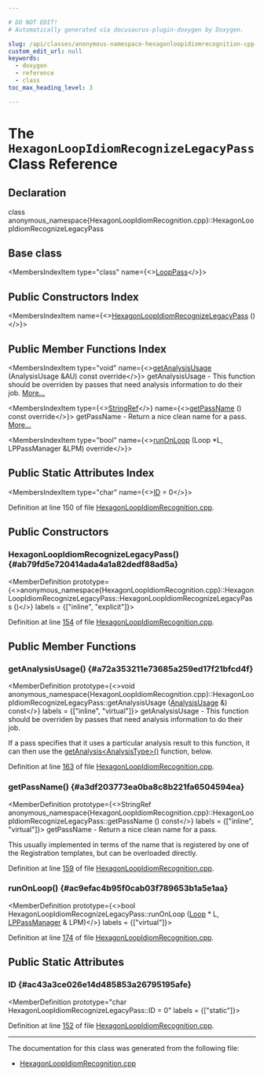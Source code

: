 ```yaml
---

# DO NOT EDIT!
# Automatically generated via docusaurus-plugin-doxygen by Doxygen.

slug: /api/classes/anonymous-namespace-hexagonloopidiomrecognition-cpp-/hexagonloopidiomrecognizelegacypass
custom_edit_url: null
keywords:
  - doxygen
  - reference
  - class
toc_max_heading_level: 3

---
```





# The `HexagonLoopIdiomRecognizeLegacyPass` Class Reference

<DoxygenPage pluginConfig={pluginConfig}>



## Declaration

<CodeBlock>class anonymous_namespace{HexagonLoopIdiomRecognition.cpp}::HexagonLoopIdiomRecognizeLegacyPass</CodeBlock>

## Base class

<MembersIndex>

<MembersIndexItem
  type="class"
  name={<><a href="/docs/api/classes/llvm/looppass">LoopPass</a></>}>
</MembersIndexItem>

</MembersIndex>

## Public Constructors Index

<MembersIndex>

<MembersIndexItem
  name={<><a href="#ab79fd5e720414ada4a1a82dedf88ad5a">HexagonLoopIdiomRecognizeLegacyPass</a> ()</>}>
</MembersIndexItem>

</MembersIndex>

## Public Member Functions Index

<MembersIndex>

<MembersIndexItem
  type="void"
  name={<><a href="#a72a353211e73685a259ed17f21bfcd4f">getAnalysisUsage</a> (AnalysisUsage &amp;AU) const override</>}>
getAnalysisUsage - This function should be overriden by passes that need analysis information to do their job. <a href="#a72a353211e73685a259ed17f21bfcd4f">More...</a>
</MembersIndexItem>

<MembersIndexItem
  type={<><a href="/docs/api/classes/llvm/stringref">StringRef</a></>}
  name={<><a href="#a3df203773ea0ba8c8b221fa6504594ea">getPassName</a> () const override</>}>
getPassName - Return a nice clean name for a pass. <a href="#a3df203773ea0ba8c8b221fa6504594ea">More...</a>
</MembersIndexItem>

<MembersIndexItem
  type="bool"
  name={<><a href="#ac9efac4b95f0cab03f789653b1a5e1aa">runOnLoop</a> (Loop &#42;L, LPPassManager &amp;LPM) override</>}>
</MembersIndexItem>

</MembersIndex>

## Public Static Attributes Index

<MembersIndex>

<MembersIndexItem
  type="char"
  name={<><a href="#ac43a3ce026e14d485853a26795195afe">ID</a> = 0</>}>
</MembersIndexItem>

</MembersIndex>


Definition at line 150 of file <a href="/docs/api/files/lib/lib/target/lib/target/hexagon/hexagonloopidiomrecognition-cpp">HexagonLoopIdiomRecognition.cpp</a>.

<SectionDefinition>

## Public Constructors

### HexagonLoopIdiomRecognizeLegacyPass() {#ab79fd5e720414ada4a1a82dedf88ad5a}

<MemberDefinition
  prototype={<>anonymous&#95;namespace&#123;HexagonLoopIdiomRecognition.cpp&#125;::HexagonLoopIdiomRecognizeLegacyPass::HexagonLoopIdiomRecognizeLegacyPass ()</>}
  labels = {["inline", "explicit"]}>

Definition at line <a href="/docs/api/files/lib/lib/target/lib/target/hexagon/hexagonloopidiomrecognition-cpp/#l00154">154</a> of file <a href="/docs/api/files/lib/lib/target/lib/target/hexagon/hexagonloopidiomrecognition-cpp">HexagonLoopIdiomRecognition.cpp</a>.
</MemberDefinition>

</SectionDefinition>

<SectionDefinition>

## Public Member Functions

### getAnalysisUsage() {#a72a353211e73685a259ed17f21bfcd4f}

<MemberDefinition
  prototype={<>void anonymous&#95;namespace&#123;HexagonLoopIdiomRecognition.cpp&#125;::HexagonLoopIdiomRecognizeLegacyPass::getAnalysisUsage (<a href="/docs/api/classes/llvm/analysisusage">AnalysisUsage</a> &amp;) const</>}
  labels = {["inline", "virtual"]}>
getAnalysisUsage - This function should be overriden by passes that need analysis information to do their job.

If a pass specifies that it uses a particular analysis result to this function, it can then use the <a href="/docs/api/classes/llvm/pass/#a4863e5e463fb79955269fbf7fbf52b80">getAnalysis&lt;AnalysisType&gt;()</a> function, below.

Definition at line <a href="/docs/api/files/lib/lib/target/lib/target/hexagon/hexagonloopidiomrecognition-cpp/#l00163">163</a> of file <a href="/docs/api/files/lib/lib/target/lib/target/hexagon/hexagonloopidiomrecognition-cpp">HexagonLoopIdiomRecognition.cpp</a>.
</MemberDefinition>

### getPassName() {#a3df203773ea0ba8c8b221fa6504594ea}

<MemberDefinition
  prototype={<>StringRef anonymous&#95;namespace&#123;HexagonLoopIdiomRecognition.cpp&#125;::HexagonLoopIdiomRecognizeLegacyPass::getPassName () const</>}
  labels = {["inline", "virtual"]}>
getPassName - Return a nice clean name for a pass.

This usually implemented in terms of the name that is registered by one of the Registration templates, but can be overloaded directly.

Definition at line <a href="/docs/api/files/lib/lib/target/lib/target/hexagon/hexagonloopidiomrecognition-cpp/#l00159">159</a> of file <a href="/docs/api/files/lib/lib/target/lib/target/hexagon/hexagonloopidiomrecognition-cpp">HexagonLoopIdiomRecognition.cpp</a>.
</MemberDefinition>

### runOnLoop() {#ac9efac4b95f0cab03f789653b1a5e1aa}

<MemberDefinition
  prototype={<>bool HexagonLoopIdiomRecognizeLegacyPass::runOnLoop (<a href="/docs/api/classes/llvm/loop">Loop</a> &#42; L, <a href="/docs/api/classes/llvm/lppassmanager">LPPassManager</a> &amp; LPM)</>}
  labels = {["virtual"]}>

Definition at line <a href="/docs/api/files/lib/lib/target/lib/target/hexagon/hexagonloopidiomrecognition-cpp/#l00174">174</a> of file <a href="/docs/api/files/lib/lib/target/lib/target/hexagon/hexagonloopidiomrecognition-cpp">HexagonLoopIdiomRecognition.cpp</a>.
</MemberDefinition>

</SectionDefinition>

<SectionDefinition>

## Public Static Attributes

### ID {#ac43a3ce026e14d485853a26795195afe}

<MemberDefinition
  prototype="char HexagonLoopIdiomRecognizeLegacyPass::ID = 0"
  labels = {["static"]}>

Definition at line <a href="/docs/api/files/lib/lib/target/lib/target/hexagon/hexagonloopidiomrecognition-cpp/#l00152">152</a> of file <a href="/docs/api/files/lib/lib/target/lib/target/hexagon/hexagonloopidiomrecognition-cpp">HexagonLoopIdiomRecognition.cpp</a>.
</MemberDefinition>

</SectionDefinition>

<hr/>

The documentation for this class was generated from the following file:

<ul>
<li><a href="/docs/api/files/lib/lib/target/lib/target/hexagon/hexagonloopidiomrecognition-cpp">HexagonLoopIdiomRecognition.cpp</a></li>
</ul>

</DoxygenPage>
